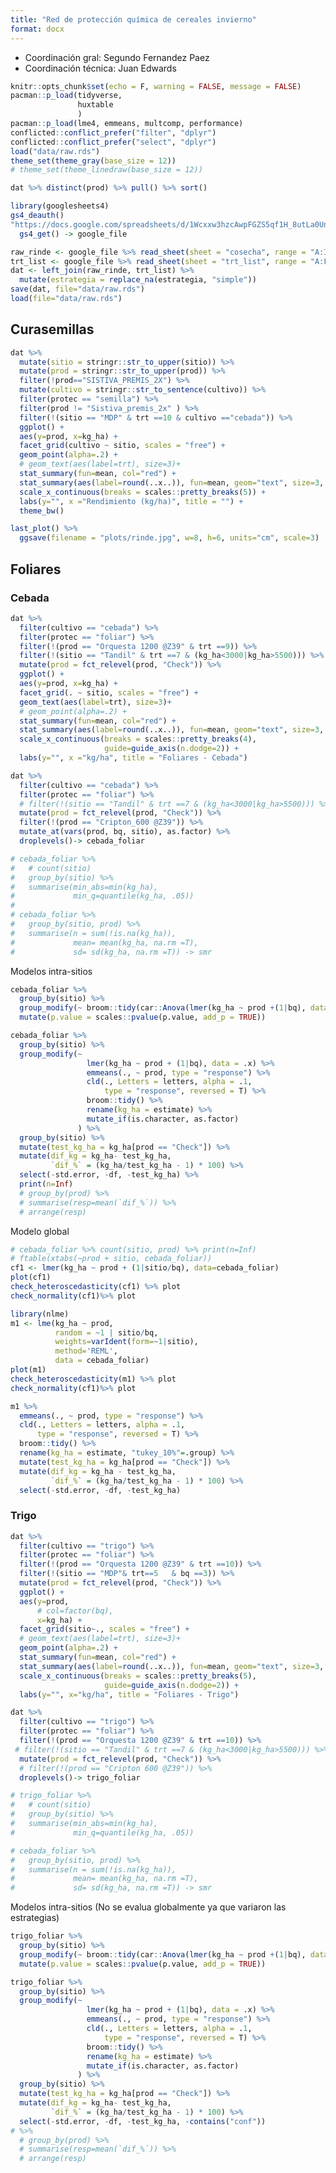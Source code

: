```yaml
---
title: "Red de protección química de cereales invierno"
format: docx
---
```

- Coordinación gral: Segundo Fernandez Paez
- Coordinación técnica: Juan Edwards

```r
knitr::opts_chunk$set(echo = F, warning = FALSE, message = FALSE)
pacman::p_load(tidyverse,
               huxtable
               )
pacman::p_load(lme4, emmeans, multcomp, performance)
conflicted::conflict_prefer("filter", "dplyr")
conflicted::conflict_prefer("select", "dplyr")
load("data/raw.rds")
theme_set(theme_gray(base_size = 12)) 
# theme_set(theme_linedraw(base_size = 12)) 

dat %>% distinct(prod) %>% pull() %>% sort()
```

```r
library(googlesheets4)
gs4_deauth()
"https://docs.google.com/spreadsheets/d/1Wcxxw3hzcAwpFGZS5qf1H_8utLa0UnMIG6-sztdsYug/edit?usp=sharing" %>%
  gs4_get() -> google_file
```

```r
raw_rinde <- google_file %>% read_sheet(sheet = "cosecha", range = "A:I")
trt_list <- google_file %>% read_sheet(sheet = "trt_list", range = "A:F")
dat <- left_join(raw_rinde, trt_list) %>% 
  mutate(estrategia = replace_na(estrategia, "simple"))
save(dat, file="data/raw.rds")
load(file="data/raw.rds")
```

## Curasemillas

```r
dat %>%   
  mutate(sitio = stringr::str_to_upper(sitio)) %>% 
  mutate(prod = stringr::str_to_upper(prod)) %>%
  filter(!prod=="SISTIVA_PREMIS_2X") %>% 
  mutate(cultivo = stringr::str_to_sentence(cultivo)) %>% 
  filter(protec == "semilla") %>% 
  filter(prod != "Sistiva_premis_2x" ) %>% 
  filter(!(sitio == "MDP" & trt ==10 & cultivo =="cebada")) %>% 
  ggplot() + 
  aes(y=prod, x=kg_ha) + 
  facet_grid(cultivo ~ sitio, scales = "free") + 
  geom_point(alpha=.2) +
  # geom_text(aes(label=trt), size=3)+
  stat_summary(fun=mean, col="red") + 
  stat_summary(aes(label=round(..x..)), fun=mean, geom="text", size=3, vjust=-.5) + 
  scale_x_continuous(breaks = scales::pretty_breaks(5)) +
  labs(y="", x ="Rendimiento (kg/ha)", title = "") + 
  theme_bw()
```

```r
last_plot() %>% 
  ggsave(filename = "plots/rinde.jpg", w=8, h=6, units="cm", scale=3)
```


## Foliares

### Cebada 

```r
dat %>% 
  filter(cultivo == "cebada") %>%
  filter(protec == "foliar") %>% 
  filter(!(prod == "Orquesta 1200 @Z39" & trt ==9)) %>% 
  filter(!(sitio == "Tandil" & trt ==7 & (kg_ha<3000|kg_ha>5500))) %>% 
  mutate(prod = fct_relevel(prod, "Check")) %>% 
  ggplot() + 
  aes(y=prod, x=kg_ha) + 
  facet_grid(. ~ sitio, scales = "free") +
  geom_text(aes(label=trt), size=3)+
  # geom_point(alpha=.2) +
  stat_summary(fun=mean, col="red") + 
  stat_summary(aes(label=round(..x..)), fun=mean, geom="text", size=3, vjust=-.5) + 
  scale_x_continuous(breaks = scales::pretty_breaks(4), 
                     guide=guide_axis(n.dodge=2)) +
  labs(y="", x ="kg/ha", title = "Foliares - Cebada")
```

```r
dat %>% 
  filter(cultivo == "cebada") %>%
  filter(protec == "foliar") %>%
  # filter(!(sitio == "Tandil" & trt ==7 & (kg_ha<3000|kg_ha>5500))) %>%
  mutate(prod = fct_relevel(prod, "Check")) %>% 
  filter(!(prod == "Cripton_600 @Z39")) %>% 
  mutate_at(vars(prod, bq, sitio), as.factor) %>% 
  droplevels()-> cebada_foliar

# cebada_foliar %>% 
#   # count(sitio)
#   group_by(sitio) %>% 
#   summarise(min_abs=min(kg_ha), 
#             min_q=quantile(kg_ha, .05))
# 
# cebada_foliar %>% 
#   group_by(sitio, prod) %>%
#   summarise(n = sum(!is.na(kg_ha)),
#             mean= mean(kg_ha, na.rm =T),
#             sd= sd(kg_ha, na.rm =T)) -> smr
```

Modelos intra-sitios

```r
cebada_foliar %>%
  group_by(sitio) %>%
  group_modify(~ broom::tidy(car::Anova(lmer(kg_ha ~ prod +(1|bq), data = .x)))) %>%
  mutate(p.value = scales::pvalue(p.value, add_p = TRUE))
```

```r
cebada_foliar %>%
  group_by(sitio) %>%
  group_modify(~ 
                 lmer(kg_ha ~ prod + (1|bq), data = .x) %>%
                 emmeans(., ~ prod, type = "response") %>%
                 cld(., Letters = letters, alpha = .1,
                     type = "response", reversed = T) %>%
                 broom::tidy() %>% 
                 rename(kg_ha = estimate) %>%
                 mutate_if(is.character, as.factor)
               ) %>% 
  group_by(sitio) %>% 
  mutate(test_kg_ha = kg_ha[prod == "Check"]) %>% 
  mutate(dif_kg = kg_ha- test_kg_ha,
         `dif_%` = (kg_ha/test_kg_ha - 1) * 100) %>% 
  select(-std.error, -df, -test_kg_ha) %>% 
  print(n=Inf)
  # group_by(prod) %>% 
  # summarise(resp=mean(`dif_%`)) %>% 
  # arrange(resp)
```

Modelo global 

```r
# cebada_foliar %>% count(sitio, prod) %>% print(n=Inf)
# ftable(xtabs(~prod + sitio, cebada_foliar))
cf1 <- lmer(kg_ha ~ prod + (1|sitio/bq), data=cebada_foliar)
plot(cf1)
check_heteroscedasticity(cf1) %>% plot
check_normality(cf1)%>% plot

library(nlme)
m1 <- lme(kg_ha ~ prod, 
          random = ~1 | sitio/bq, 
          weights=varIdent(form=~1|sitio), 
          method='REML', 
          data = cebada_foliar)
plot(m1)
check_heteroscedasticity(m1) %>% plot
check_normality(cf1)%>% plot

m1 %>% 
  emmeans(., ~ prod, type = "response") %>%  
  cld(., Letters = letters, alpha = .1,
      type = "response", reversed = T) %>%
  broom::tidy() %>% 
  rename(kg_ha = estimate, "tukey_10%"=.group) %>% 
  mutate(test_kg_ha = kg_ha[prod == "Check"]) %>% 
  mutate(dif_kg = kg_ha - test_kg_ha,
         `dif_%` = (kg_ha/test_kg_ha - 1) * 100) %>% 
  select(-std.error, -df, -test_kg_ha)
```

### Trigo 

```r
dat %>% 
  filter(cultivo == "trigo") %>%
  filter(protec == "foliar") %>% 
  filter(!(prod == "Orquesta 1200 @Z39" & trt ==10)) %>% 
  filter(!(sitio == "MDP"& trt==5	& bq ==3)) %>% 
  mutate(prod = fct_relevel(prod, "Check")) %>% 
  ggplot() + 
  aes(y=prod, 
      # col=factor(bq),  
      x=kg_ha) + 
  facet_grid(sitio~., scales = "free") + 
  # geom_text(aes(label=trt), size=3)+
  geom_point(alpha=.2) +
  stat_summary(fun=mean, col="red") + 
  stat_summary(aes(label=round(..x..)), fun=mean, geom="text", size=3, vjust=-.5) + 
  scale_x_continuous(breaks = scales::pretty_breaks(5), 
                     guide=guide_axis(n.dodge=2)) +  
  labs(y="", x="kg/ha", title = "Foliares - Trigo")
```

```r
dat %>% 
  filter(cultivo == "trigo") %>%
  filter(protec == "foliar") %>%
  filter(!(prod == "Orquesta 1200 @Z39" & trt ==10)) %>% 
 # filter(!(sitio == "Tandil" & trt ==7 & (kg_ha<3000|kg_ha>5500))) %>%
  mutate(prod = fct_relevel(prod, "Check")) %>% 
  # filter(!(prod == "Cripton 600 @Z39")) %>% 
  droplevels()-> trigo_foliar

# trigo_foliar %>% 
#   # count(sitio)
#   group_by(sitio) %>% 
#   summarise(min_abs=min(kg_ha), 
#             min_q=quantile(kg_ha, .05))

# cebada_foliar %>% 
#   group_by(sitio, prod) %>%
#   summarise(n = sum(!is.na(kg_ha)),
#             mean= mean(kg_ha, na.rm =T),
#             sd= sd(kg_ha, na.rm =T)) -> smr
```

Modelos intra-sitios (No se evalua globalmente ya que variaron las estrategias)

```r
trigo_foliar %>%
  group_by(sitio) %>%
  group_modify(~ broom::tidy(car::Anova(lmer(kg_ha ~ prod +(1|bq), data = .x)))) %>%
  mutate(p.value = scales::pvalue(p.value, add_p = TRUE))
```

```r
trigo_foliar %>%
  group_by(sitio) %>%
  group_modify(~ 
                 lmer(kg_ha ~ prod + (1|bq), data = .x) %>%
                 emmeans(., ~ prod, type = "response") %>%
                 cld(., Letters = letters, alpha = .1,
                     type = "response", reversed = T) %>%
                 broom::tidy() %>% 
                 rename(kg_ha = estimate) %>%
                 mutate_if(is.character, as.factor)
               ) %>% 
  group_by(sitio) %>% 
  mutate(test_kg_ha = kg_ha[prod == "Check"]) %>% 
  mutate(dif_kg = kg_ha- test_kg_ha,
         `dif_%` = (kg_ha/test_kg_ha - 1) * 100) %>% 
  select(-std.error, -df, -test_kg_ha, -contains("conf"))
# %>% 
  # group_by(prod) %>% 
  # summarise(resp=mean(`dif_%`)) %>% 
  # arrange(resp)
```


